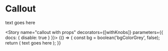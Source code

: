 
<Meta title="Components|Callout" component={Callout} />

# Callout

<Preview>
  <Story name="callout">
    <Callout>text goes here</Callout>
  </Story>
</Preview>

<Props of={Callout} />

<Story name="callout with props" decorators={[withKnobs]} parameters={{ docs: { disable: true } }}>
    {() => {
      const bg = boolean('bgColorGrey', false);
      return (
        <Callout bgColorGrey={bg}>text goes here</Callout>
      );
    }}
  </Story>
